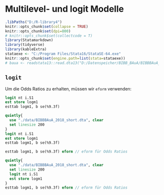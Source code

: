 # Multilevel- und logit Modelle  {#ml_log} 

```r
.libPaths("D:/R-library4")
knitr::opts_chunk$set(collapse = TRUE)
knitr::opts_chunk$set(dpi=800)
# knitr::opts_chunk$set(collectcode = T)
library(Statamarkdown)
library(tidyverse)
library(kableExtra)
stataexe <- "C:/Program Files/Stata16/StataSE-64.exe"
knitr::opts_chunk$set(engine.path=list(stata=stataexe))
# baua <- readstata13::read.dta13("D:/Datenspeicher/BIBB_BAuA/BIBBBAuA_2018_suf1.0.dta",convert.factors = F)
```



## `logit` 

Um die Odds Ratios zu erhalten, müssen wir `eform` verwenden:
```stata
logit nt i.S1 
est store logm1
esttab logm1, b se(%9.3f) 
```


```stata
quietly{
  use "./data/BIBBBAuA_2018_short.dta", clear
  set linesize 200
}
logit nt i.S1 
est store logm1
esttab logm1, b se(%9.3f)
```

```stata
esttab logm1, b se(%9.3f) eform // eform für Odds Ratios
```

```stata
quietly{
  use "./data/BIBBBAuA_2018_short.dta", clear
  set linesize 200
  logit nt i.S1 
  est store logm1
}
esttab logm1, b se(%9.3f) eform // eform für Odds Ratios
```

